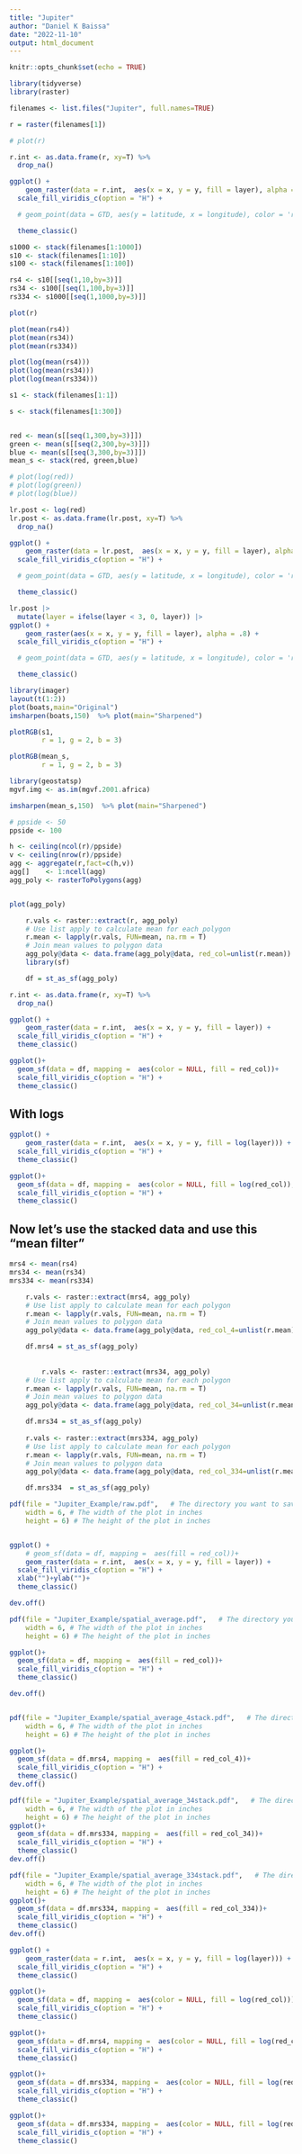 ```yaml
---
title: "Jupiter"
author: "Daniel K Baissa"
date: "2022-11-10"
output: html_document
---
```


```r
knitr::opts_chunk$set(echo = TRUE)

library(tidyverse)
library(raster)
```

```r


filenames <- list.files("Jupiter", full.names=TRUE)

r = raster(filenames[1])

```


```r
# plot(r)

r.int <- as.data.frame(r, xy=T) %>%
  drop_na()

ggplot() +
    geom_raster(data = r.int,  aes(x = x, y = y, fill = layer), alpha = .8) +
  scale_fill_viridis_c(option = "H") +

  # geom_point(data = GTD, aes(y = latitude, x = longitude), color = 'red') +

  theme_classic()


```

```r

s1000 <- stack(filenames[1:1000])
s10 <- stack(filenames[1:10])
s100 <- stack(filenames[1:100])

rs4 <- s10[[seq(1,10,by=3)]]
rs34 <- s100[[seq(1,100,by=3)]]
rs334 <- s1000[[seq(1,1000,by=3)]]

```

```r

plot(r)

plot(mean(rs4))
plot(mean(rs34))
plot(mean(rs334))

plot(log(mean(rs4)))
plot(log(mean(rs34)))
plot(log(mean(rs334)))

```

```r

s1 <- stack(filenames[1:1])

```


```r
s <- stack(filenames[1:300])


red <- mean(s[[seq(1,300,by=3)]])
green <- mean(s[[seq(2,300,by=3)]])
blue <- mean(s[[seq(3,300,by=3)]]) 
mean_s <- stack(red, green,blue)

```

```r
# plot(log(red))
# plot(log(green))
# plot(log(blue))

lr.post <- log(red)
lr.post <- as.data.frame(lr.post, xy=T) %>%
  drop_na()

ggplot() +
    geom_raster(data = lr.post,  aes(x = x, y = y, fill = layer), alpha = .8) +
  scale_fill_viridis_c(option = "H") +

  # geom_point(data = GTD, aes(y = latitude, x = longitude), color = 'red') +

  theme_classic()


```

```r

lr.post |> 
  mutate(layer = ifelse(layer < 3, 0, layer)) |> 
ggplot() +
    geom_raster(aes(x = x, y = y, fill = layer), alpha = .8) +
  scale_fill_viridis_c(option = "H") +

  # geom_point(data = GTD, aes(y = latitude, x = longitude), color = 'red') +

  theme_classic()

```

```r

library(imager)
layout(t(1:2))
plot(boats,main="Original")
imsharpen(boats,150)  %>% plot(main="Sharpened")
```


```r
plotRGB(s1,
        r = 1, g = 2, b = 3)

plotRGB(mean_s,
        r = 1, g = 2, b = 3)

library(geostatsp)
mgvf.img <- as.im(mgvf.2001.africa)

imsharpen(mean_s,150)  %>% plot(main="Sharpened")


```


```r
# ppside <- 50
ppside <- 100

h <- ceiling(ncol(r)/ppside)
v <- ceiling(nrow(r)/ppside)
agg <- aggregate(r,fact=c(h,v))
agg[]    <- 1:ncell(agg)
agg_poly <- rasterToPolygons(agg)


plot(agg_poly)
```


```r
    r.vals <- raster::extract(r, agg_poly)
    # Use list apply to calculate mean for each polygon
    r.mean <- lapply(r.vals, FUN=mean, na.rm = T)
    # Join mean values to polygon data
    agg_poly@data <- data.frame(agg_poly@data, red_col=unlist(r.mean))
    library(sf)

    df = st_as_sf(agg_poly) 
```


```r

r.int <- as.data.frame(r, xy=T) %>%
  drop_na()

ggplot() +
    geom_raster(data = r.int,  aes(x = x, y = y, fill = layer)) +
  scale_fill_viridis_c(option = "H") +
  theme_classic()

ggplot()+
  geom_sf(data = df, mapping =  aes(color = NULL, fill = red_col))+
  scale_fill_viridis_c(option = "H") +
  theme_classic()


```

## With logs

```r
ggplot() +
    geom_raster(data = r.int,  aes(x = x, y = y, fill = log(layer))) +
  scale_fill_viridis_c(option = "H") +
  theme_classic()

ggplot()+
  geom_sf(data = df, mapping =  aes(color = NULL, fill = log(red_col)), alpha = 1)+
  scale_fill_viridis_c(option = "H") +
  theme_classic()
```

## Now let's use the stacked data and use this "mean filter"

```r
mrs4 <- mean(rs4)
mrs34 <- mean(rs34)
mrs334 <- mean(rs334)
```

```r
    r.vals <- raster::extract(mrs4, agg_poly)
    # Use list apply to calculate mean for each polygon
    r.mean <- lapply(r.vals, FUN=mean, na.rm = T)
    # Join mean values to polygon data
    agg_poly@data <- data.frame(agg_poly@data, red_col_4=unlist(r.mean))

    df.mrs4 = st_as_sf(agg_poly) 
    
    
        r.vals <- raster::extract(mrs34, agg_poly)
    # Use list apply to calculate mean for each polygon
    r.mean <- lapply(r.vals, FUN=mean, na.rm = T)
    # Join mean values to polygon data
    agg_poly@data <- data.frame(agg_poly@data, red_col_34=unlist(r.mean))

    df.mrs34 = st_as_sf(agg_poly) 
    
    r.vals <- raster::extract(mrs334, agg_poly)
    # Use list apply to calculate mean for each polygon
    r.mean <- lapply(r.vals, FUN=mean, na.rm = T)
    # Join mean values to polygon data
    agg_poly@data <- data.frame(agg_poly@data, red_col_334=unlist(r.mean))

    df.mrs334  = st_as_sf(agg_poly) 
```


```r

pdf(file = "Jupiter_Example/raw.pdf",   # The directory you want to save the file in
    width = 6, # The width of the plot in inches
    height = 6) # The height of the plot in inches


ggplot() +
    # geom_sf(data = df, mapping =  aes(fill = red_col))+
    geom_raster(data = r.int,  aes(x = x, y = y, fill = layer)) +
  scale_fill_viridis_c(option = "H") +
  xlab("")+ylab("")+
  theme_classic()

dev.off()

pdf(file = "Jupiter_Example/spatial_average.pdf",   # The directory you want to save the file in
    width = 6, # The width of the plot in inches
    height = 6) # The height of the plot in inches

ggplot()+
  geom_sf(data = df, mapping =  aes(fill = red_col))+
  scale_fill_viridis_c(option = "H") +
  theme_classic()

dev.off()


pdf(file = "Jupiter_Example/spatial_average_4stack.pdf",   # The directory you want to save the file in
    width = 6, # The width of the plot in inches
    height = 6) # The height of the plot in inches

ggplot()+
  geom_sf(data = df.mrs4, mapping =  aes(fill = red_col_4))+
  scale_fill_viridis_c(option = "H") +
  theme_classic()
dev.off()

pdf(file = "Jupiter_Example/spatial_average_34stack.pdf",   # The directory you want to save the file in
    width = 6, # The width of the plot in inches
    height = 6) # The height of the plot in inches
ggplot()+
  geom_sf(data = df.mrs334, mapping =  aes(fill = red_col_34))+
  scale_fill_viridis_c(option = "H") +
  theme_classic()
dev.off()

pdf(file = "Jupiter_Example/spatial_average_334stack.pdf",   # The directory you want to save the file in
    width = 6, # The width of the plot in inches
    height = 6) # The height of the plot in inches
ggplot()+
  geom_sf(data = df.mrs334, mapping =  aes(fill = red_col_334))+
  scale_fill_viridis_c(option = "H") +
  theme_classic()
dev.off()
```

```r
ggplot() +
    geom_raster(data = r.int,  aes(x = x, y = y, fill = log(layer))) +
  scale_fill_viridis_c(option = "H") +
  theme_classic()

ggplot()+
  geom_sf(data = df, mapping =  aes(color = NULL, fill = log(red_col)))+
  scale_fill_viridis_c(option = "H") +
  theme_classic()

ggplot()+
  geom_sf(data = df.mrs4, mapping =  aes(color = NULL, fill = log(red_col_4)))+
  scale_fill_viridis_c(option = "H") +
  theme_classic()

ggplot()+
  geom_sf(data = df.mrs334, mapping =  aes(color = NULL, fill = log(red_col_34)))+
  scale_fill_viridis_c(option = "H") +
  theme_classic()

ggplot()+
  geom_sf(data = df.mrs334, mapping =  aes(color = NULL, fill = log(red_col_334)))+
  scale_fill_viridis_c(option = "H") +
  theme_classic()
```


